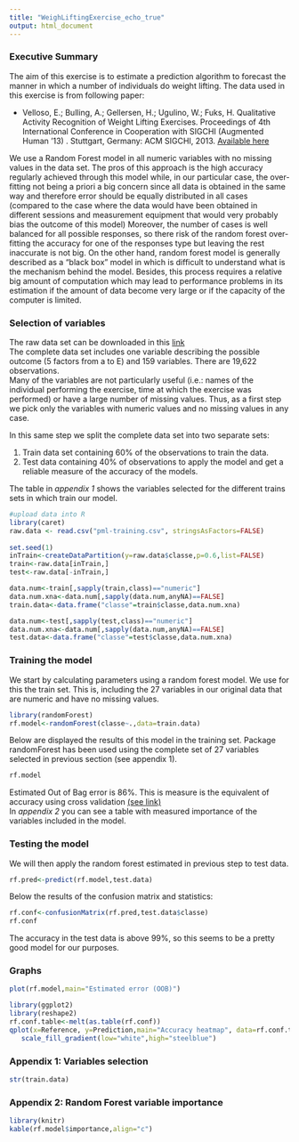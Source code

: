 ```yaml
---
title: "WeighLiftingExercise_echo_true"
output: html_document
---
```

### Executive Summary  
The aim of this exercise is to estimate a prediction algorithm to forecast the manner in which a number of individuals do weight lifting. The data used in this exercise is from following paper:  

* Velloso, E.; Bulling, A.; Gellersen, H.; Ugulino, W.; Fuks, H. Qualitative Activity Recognition of Weight Lifting Exercises. Proceedings of 4th International Conference in Cooperation with SIGCHI (Augmented Human '13) . Stuttgart, Germany: ACM SIGCHI, 2013. [Available here](http://groupware.les.inf.puc-rio.br/public/papers/2013.Velloso.QAR-WLE.pdf)  

We use a Random Forest model in all numeric variables with no missing values in the data set. The pros of this approach is the high accuracy regularly achieved through this model while, in our particular case, the over-fitting not being a priori a big concern since all data is obtained in the same way and therefore error should be equally distributed in all cases (compared to the case where the data would have been obtained in different sessions and measurement equipment that would very probably bias the outcome of this model) Moreover, the number of cases is well balanced for all possible responses, so there risk of the random forest over-fitting the accuracy for one of the responses type but leaving the rest inaccurate is not big. On the other hand, random forest model is generally described as a "black box" model in which is difficult to understand what is the mechanism behind the model. Besides, this process requires a relative big amount of computation which may lead to performance problems in its estimation if the amount of data become very large or if the capacity of the computer is limited.      

### Selection of variables  
The raw data set can be downloaded in this [link](https://d396qusza40orc.cloudfront.net/predmachlearn/pml-training.csv)  
The complete data set includes one variable describing the possible outcome (5 factors from a to E) and 159 variables. There are 19,622 observations.  
Many of the variables are not particularly useful (i.e.: names of the individual performing the exercise, time at which the exercise was performed) or have a large number of missing values. Thus, as a first step we pick only the variables with numeric values and no missing values in any case.  

In this same step we split the complete data set into two separate sets:  

1. Train data set containing 60% of the observations to train the data.
2. Test data containing 40% of observations to apply the model and get a reliable measure of the accuracy of the models.  

The table in *appendix 1* shows the variables selected for the different trains sets in which train our model. 

``` r
#upload data into R
library(caret)
raw.data <- read.csv("pml-training.csv", stringsAsFactors=FALSE)
     
set.seed(1)
inTrain<-createDataPartition(y=raw.data$classe,p=0.6,list=FALSE)
train<-raw.data[inTrain,]
test<-raw.data[-inTrain,]

data.num<-train[,sapply(train,class)=="numeric"]
data.num.xna<-data.num[,sapply(data.num,anyNA)==FALSE]
train.data<-data.frame("classe"=train$classe,data.num.xna)

data.num<-test[,sapply(test,class)=="numeric"]
data.num.xna<-data.num[,sapply(data.num,anyNA)==FALSE]
test.data<-data.frame("classe"=test$classe,data.num.xna)
```

### Training the model

We start by calculating parameters using a random forest model. We use for this the train set. This is, including the 27 variables in our original data that are numeric and have no missing values.  

```r
library(randomForest)
rf.model<-randomForest(classe~.,data=train.data)
```

Below are displayed the results of this model in the training set. Package randomForest has been used using the complete set of 27 variables selected in previous section (see appendix 1).

```r
rf.model
```

Estimated Out of Bag error is 86%. This is measure is the equivalent of accuracy using cross validation [(see link)](http://www.stat.berkeley.edu/~breiman/RandomForests/cc_home.htm)  
In *appendix 2* you can see a table with measured importance of the variables included in the model.

### Testing the model

We will then apply the random forest estimated in previous step to test data.

```r
rf.pred<-predict(rf.model,test.data)
```

Below the results of the confusion matrix and statistics:

```r
rf.conf<-confusionMatrix(rf.pred,test.data$classe)
rf.conf
```

The accuracy in the test data is above 99%, so this seems to be a pretty good model for our purposes. 

### Graphs  
```r
plot(rf.model,main="Estimated error (OOB)")

library(ggplot2)
library(reshape2)
rf.conf.table<-melt(as.table(rf.conf))
qplot(x=Reference, y=Prediction,main="Accuracy heatmap", data=rf.conf.table, fill=value, geom="tile") +
   scale_fill_gradient(low="white",high="steelblue")
```

### Appendix 1: Variables selection
``` r
str(train.data)
```

### Appendix 2: Random Forest variable importance
``` r
library(knitr)
kable(rf.model$importance,align="c")
```
